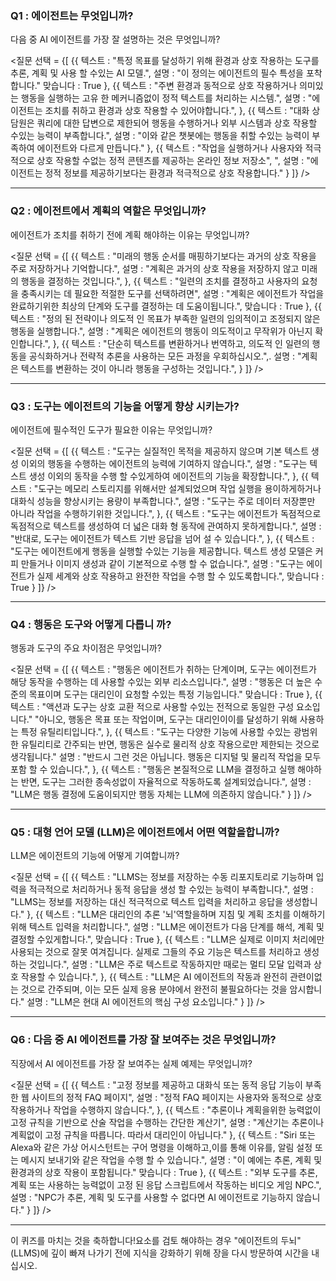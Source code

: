 ### Q1 : 에이전트는 무엇입니까? 
다음 중 AI 에이전트를 가장 잘 설명하는 것은 무엇입니까?

<질문
선택 = {[
{{
텍스트 : "특정 목표를 달성하기 위해 환경과 상호 작용하는 도구를 추론, 계획 및 사용 할 수있는 AI 모델.",
설명 : "이 정의는 에이전트의 필수 특성을 포착합니다."
맞습니다 : True
},
{{
텍스트 : "주변 환경과 동적으로 상호 작용하거나 의미있는 행동을 실행하는 고유 한 메커니즘없이 정적 텍스트를 처리하는 시스템.",
설명 : "에이전트는 조치를 취하고 환경과 상호 작용할 수 있어야합니다.",
},
{{
텍스트 : "대화 상담원은 쿼리에 대한 답변으로 제한되어 행동을 수행하거나 외부 시스템과 상호 작용할 수있는 능력이 부족합니다.",
설명 : "이와 같은 챗봇에는 행동을 취할 수있는 능력이 부족하여 에이전트와 다르게 만듭니다."
},
{{
텍스트 : "작업을 실행하거나 사용자와 적극적으로 상호 작용할 수없는 정적 콘텐츠를 제공하는 온라인 정보 저장소", ",
설명 : "에이전트는 정적 정보를 제공하기보다는 환경과 적극적으로 상호 작용합니다."
}
]}
/>

---

### Q2 : 에이전트에서 계획의 역할은 무엇입니까? 
에이전트가 조치를 취하기 전에 계획 해야하는 이유는 무엇입니까?

<질문
선택 = {[
{{
텍스트 : "미래의 행동 순서를 매핑하기보다는 과거의 상호 작용을 주로 저장하거나 기억합니다.",
설명 : "계획은 과거의 상호 작용을 저장하지 않고 미래의 행동을 결정하는 것입니다.",
},
{{
텍스트 : "일련의 조치를 결정하고 사용자의 요청을 충족시키는 데 필요한 적절한 도구를 선택하려면",
설명 : "계획은 에이전트가 작업을 완료하기위한 최상의 단계와 도구를 결정하는 데 도움이됩니다.",
맞습니다 : True
},
{{
텍스트 : "정의 된 전략이나 의도적 인 목표가 부족한 일련의 임의적이고 조정되지 않은 행동을 실행합니다.",
설명 : "계획은 에이전트의 행동이 의도적이고 무작위가 아닌지 확인합니다.",
},
{{
텍스트 : "단순히 텍스트를 변환하거나 번역하고, 의도적 인 일련의 행동을 공식화하거나 전략적 추론을 사용하는 모든 과정을 우회하십시오.",.
설명 : "계획은 텍스트를 변환하는 것이 아니라 행동을 구성하는 것입니다.",
}
]}
/>

---

### Q3 : 도구는 에이전트의 기능을 어떻게 향상 시키는가? 
에이전트에 필수적인 도구가 필요한 이유는 무엇입니까?

<질문
선택 = {[
{{
텍스트 : "도구는 실질적인 목적을 제공하지 않으며 기본 텍스트 생성 이외의 행동을 수행하는 에이전트의 능력에 기여하지 않습니다.",
설명 : "도구는 텍스트 생성 이외의 동작을 수행 할 수있게하여 에이전트의 기능을 확장합니다.",
},
{{
텍스트 : "도구는 메모리 스토리지를 위해서만 설계되었으며 작업 실행을 용이하게하거나 대화식 성능을 향상시키는 용량이 부족합니다.",
설명 : "도구는 주로 데이터 저장뿐만 아니라 작업을 수행하기위한 것입니다.",
},
{{
텍스트 : "도구는 에이전트가 독점적으로 독점적으로 텍스트를 생성하여 더 넓은 대화 형 동작에 관여하지 못하게합니다.",
설명 : "반대로, 도구는 에이전트가 텍스트 기반 응답을 넘어 설 수 있습니다.",
},
{{
텍스트 : "도구는 에이전트에게 행동을 실행할 수있는 기능을 제공합니다. 텍스트 생성 모델은 커피 만들거나 이미지 생성과 같이 기본적으로 수행 할 수 없습니다.",
설명 : "도구는 에이전트가 실제 세계와 상호 작용하고 완전한 작업을 수행 할 수 있도록합니다.",
맞습니다 : True
}
]}
/>

---

### Q4 : 행동은 도구와 어떻게 다릅니 까? 
행동과 도구의 주요 차이점은 무엇입니까?

<질문
선택 = {[
{{
텍스트 : "행동은 에이전트가 취하는 단계이며, 도구는 에이전트가 해당 동작을 수행하는 데 사용할 수있는 외부 리소스입니다.",
설명 : "행동은 더 높은 수준의 목표이며 도구는 대리인이 요청할 수있는 특정 기능입니다."
맞습니다 : True
},
{{
텍스트 : "액션과 도구는 상호 교환 적으로 사용할 수있는 전적으로 동일한 구성 요소입니다."
"아니오, 행동은 목표 또는 작업이며, 도구는 대리인이이를 달성하기 위해 사용하는 특정 유틸리티입니다.",
},
{{
텍스트 : "도구는 다양한 기능에 사용할 수있는 광범위한 유틸리티로 간주되는 반면, 행동은 실수로 물리적 상호 작용으로만 제한되는 것으로 생각됩니다."
설명 : "반드시 그런 것은 아닙니다. 행동은 디지털 및 물리적 작업을 모두 포함 할 수 있습니다.",
},
{{
텍스트 : "행동은 본질적으로 LLM을 결정하고 실행 해야하는 반면, 도구는 그러한 종속성없이 자율적으로 작동하도록 설계되었습니다.",
설명 : "LLM은 행동 결정에 도움이되지만 행동 자체는 LLM에 의존하지 않습니다."
}
]}
/>

---

### Q5 : 대형 언어 모델 (LLM)은 에이전트에서 어떤 역할을합니까? 
LLM은 에이전트의 기능에 어떻게 기여합니까?

<질문
선택 = {[
{{
텍스트 : "LLMS는 정보를 저장하는 수동 리포지토리로 기능하며 입력을 적극적으로 처리하거나 동적 응답을 생성 할 수있는 능력이 부족합니다.",
설명 : "LLMS는 정보를 저장하는 대신 적극적으로 텍스트 입력을 처리하고 응답을 생성합니다."
},
{{
텍스트 : "LLM은 대리인의 추론 '뇌'역할을하며 지침 및 계획 조치를 이해하기 위해 텍스트 입력을 처리합니다.",
설명 : "LLM은 에이전트가 다음 단계를 해석, 계획 및 결정할 수있게합니다.",
맞습니다 : True
},
{{
텍스트 : "LLM은 실제로 이미지 처리에만 사용되는 것으로 잘못 여겨집니다. 실제로 그들의 주요 기능은 텍스트를 처리하고 생성하는 것입니다.",
설명 : "LLM은 주로 텍스트로 작동하지만 때로는 멀티 모달 입력과 상호 작용할 수 있습니다.",
},
{{
텍스트 : "LLM은 AI 에이전트의 작동과 완전히 관련이없는 것으로 간주되며, 이는 모든 실제 응용 분야에서 완전히 불필요하다는 것을 암시합니다."
설명 : "LLM은 현대 AI 에이전트의 핵심 구성 요소입니다."
}
]}
/>

---

### Q6 : 다음 중 AI 에이전트를 가장 잘 보여주는 것은 무엇입니까? 
직장에서 AI 에이전트를 가장 잘 보여주는 실제 예제는 무엇입니까?

<질문
선택 = {[
{{
텍스트 : "고정 정보를 제공하고 대화식 또는 동적 응답 기능이 부족한 웹 사이트의 정적 FAQ 페이지",
설명 : "정적 FAQ 페이지는 사용자와 동적으로 상호 작용하거나 작업을 수행하지 않습니다.",
},
{{
텍스트 : "추론이나 계획을위한 능력없이 고정 규칙을 기반으로 산술 작업을 수행하는 간단한 계산기",
설명 : "계산기는 추론이나 계획없이 고정 규칙을 따릅니다. 따라서 대리인이 아닙니다."
},
{{
텍스트 : "Siri 또는 Alexa와 같은 가상 어시스턴트는 구어 명령을 이해하고,이를 통해 이유를, 알림 설정 또는 메시지 보내기와 같은 작업을 수행 할 수 있습니다.",
설명 : "이 예에는 추론, 계획 및 환경과의 상호 작용이 포함됩니다."
맞습니다 : True
},
{{
텍스트 : "외부 도구를 추론, 계획 또는 사용하는 능력없이 고정 된 응답 스크립트에서 작동하는 비디오 게임 NPC.",
설명 : "NPC가 추론, 계획 및 도구를 사용할 수 없다면 AI 에이전트로 기능하지 않습니다."
}
]}
/>

---

이 퀴즈를 마치는 것을 축하합니다!요소를 검토 해야하는 경우 "에이전트의 두뇌"(LLMS)에 깊이 빠져 나가기 전에 지식을 강화하기 위해 장을 다시 방문하여 시간을 내십시오.
